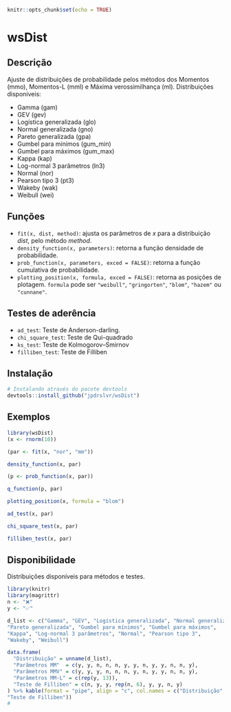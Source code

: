 ```r
knitr::opts_chunk$set(echo = TRUE)
```
# wsDist

## Descrição

Ajuste de distribuições de probabilidade pelos métodos dos Momentos (mmo), Momentos-L (mml) e Máxima verossimilhança (ml).
Distribuições disponíveis:

  - Gamma (gam)
  - GEV (gev)
  - Logística generalizada (glo)
  - Normal generalizada (gno)
  - Pareto generalizada (gpa)
  - Gumbel para mínimos (gum_min)
  - Gumbel para máximos (gum_max)
  - Kappa (kap)
  - Log-normal 3 parâmetros (ln3)
  - Normal (nor)
  - Pearson tipo 3 (pt3)
  - Wakeby (wak)
  - Weibull (wei)
  
## Funções
  - `fit(x, dist, method)`: ajusta os parâmetros de *x* para a distribuição *dist*, pelo método *method*. 
  - `density_function(x, parameters)`: retorna a função densidade de probabilidade.
  - `prob_function(x, parameters, exced = FALSE)`: retorna a função cumulativa de probabilidade.
  - `plotting_position(x, formula, exced = FALSE)`: retorna as posições de plotagem. `formula` pode ser `"weibull"`, `"gringorten"`, `"blom"`, `"hazem"` ou `"cunnane"`.


## Testes de aderência
 - `ad_test`: Teste de Anderson-darling.
 - `chi_square_test`: Teste de Qui-quadrado
 - `ks_test`: Teste de Kolmogorov–Smirnov
 - `filliben_test`: Teste de Filliben
  

## Instalação

``` r
# Instalando através do pacote devtools
devtools::install_github("jpdrslvr/wsDist")
```

## Exemplos
```r
library(wsDist)
(x <- rnorm(10))

(par <- fit(x, "nor", "mm"))

density_function(x, par)

(p <- prob_function(x, par))

q_function(p, par)

plotting_position(x, formula = "blom")

ad_test(x, par)

chi_square_test(x, par)

filliben_test(x, par)

```
## Disponibilidade

Distribuições disponíveis para métodos e testes.
```r
library(knitr)
library(magrittr)
n <- "❌"
y <- "✅"

d_list <- c("Gamma", "GEV", "Logística generalizada", "Normal generalizada", 
"Pareto generalizada", "Gumbel para mínimos", "Gumbel para máximos", 
"Kappa", "Log-normal 3 parâmetros", "Normal", "Pearson tipo 3", 
"Wakeby", "Weibull")

data.frame(
  "Distribuição" = unname(d_list),
  "Parâmetros MM"  = c(y, y, n, n, n, y, y, n, y, y, n, n, y),
  "Parâmetros MMV" = c(y, y, y, n, n, n, y, n, y, y, n, n, y),
  "Parâmetros MM-L" = c(rep(y, 13)),
  "Teste de Filliben" = c(n, y, y, rep(n, 6), y, y, n, y)
) %>% kable(format = "pipe", align = "c", col.names = c("Distribuição", "Parâmetros MM", "Parâmetros MMV", "Parâmetros MML", 
"Teste de Filliben"))
#

```
